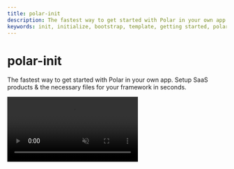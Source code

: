 ```yaml
---
title: polar-init
description: The fastest way to get started with Polar in your own app
keywords: init, initialize, bootstrap, template, getting started, polar, terminal, command line, cli, saas
---
```



# polar-init

The fastest way to get started with Polar in your own app. Setup SaaS products & the necessary files for your framework in seconds.

<video src="/assets/docs/polar-init.webm" muted autoPlay loop="1" />

## Getting Started

```bash
npx polar-init
```

## Supported Frameworks

- Next.js
- Nuxt.js

<ShadowBox className="mt-12">
<GitHubIcon width={40} />
<h3>polar-init Repository</h3>
<p>The code is open source and available on GitHub</p>
<a href="https://github.com/polarsource/polar-init" target="_blank"><Button>View Code on GitHub</Button></a>
</ShadowBox>
